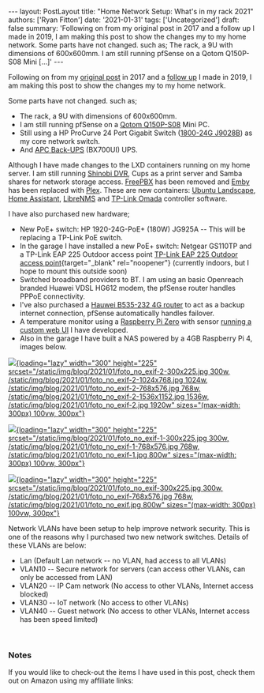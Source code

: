 \-\-- layout: PostLayout title: \"Home Network Setup: What's in my rack 2021\" authors: \[\'Ryan Fitton\'\] date: \'2021-01-31\' tags: \[\'Uncategorized\'\] draft: false summary: \'Following on from my original post in 2017 and a follow up I made in 2019, I am making this post to show the changes my to my home network. Some parts have not changed. such as; The rack, a 9U with dimensions of 600x600mm. I am still running pfSense on a Qotom Q150P-S08 Mini \[&hellip;\]\' \-\--

Following on from my [original post](https://ryanfitton.co.uk/blog/how-i-installed-cat6-ethernet-in-my-home/) in 2017 and a [follow up](https://ryanfitton.co.uk/blog/home-network-setup-whats-in-my-rack-2019/) I made in 2019, I am making this post to show the changes my to my home network.

Some parts have not changed. such as;

-   The rack, a 9U with dimensions of 600x600mm.
-   I am still running pfSense on a [Qotom Q150P-S08](https://www.aliexpress.com/item/32863982193.html?spm=a2g0s.9042311.0.0.27424c4dp3dCSF) Mini PC.
-   Still using a HP ProCurve 24 Port Gigabit Switch ([1800-24G J9028B](https://h10057.www1.hp.com/ecomcat/hpcatalog/specs/provisioner/05/J9028B.htm)) as my core network switch.
-   And [APC Back-UPS](https://www.amazon.co.uk/APC-Back-UPS-BX-Uninterruptible-Shutdown/dp/B00T7BYV6W/ref=as_li_ss_tl?keywords=apc+700&qid=1559998754&s=computers&sr=1-4&linkCode=ll1&tag=ryanfittoncou-21&linkId=4b82a7af15071bab059cfbeeb8f3d427&language=en_GB) (BX700UI) UPS.

Although I have made changes to the LXD containers running on my home server. I am still running [Shinobi DVR](https://gitlab.com/Shinobi-Systems/Shinobi), Cups as a print server and Samba shares for network storage access. [FreePBX](https://www.freepbx.org/) has been removed and [Emby](https://emby.media/) has been replaced with [Plex](https://www.plex.tv/en-gb/). These are new containers: [Ubuntu Landscape](https://landscape.canonical.com/set-up-on-prem), [Home Assistant](https://www.home-assistant.io/), [LibreNMS](https://www.librenms.org/) and [TP-Link Omada](https://ryanfitton.co.uk/blog/installing-tp-link-omada-controller-on-ubuntu/) controller software.

I have also purchased new hardware;

-   New PoE+ switch: HP 1920-24G-PoE+ (180W) JG925A -- This will be replacing a TP-Link PoE switch.
-   In the garage I have installed a new PoE+ switch: Netgear GS110TP and a TP-Link EAP 225 Outdoor access point [TP-Link EAP 225 Outdoor access point](https://www.amazon.co.uk/TP-Link-MU-MIMO-Wireless-Gigabit-Outdoor/dp/B07C217N5V?&linkCode=ll1&tag=ryanfittoncou-21&linkId=2c37be153584a9d114851b91f523b414&language=en_GB&ref_=as_li_ss_tl){target="_blank" rel="noopener"} (currently indoors, but I hope to mount this outside soon)
-   Switched broadband providers to BT. I am using an basic Openreach branded Huawei VDSL HG612 modem, the pfSense router handles PPPoE connectivity.
-   I've also purchased a [Hauwei B535-232 4G router](https://www.amazon.co.uk/gp/product/B07ZFSX8LB?ie=UTF8&psc=1&linkCode=ll1&tag=ryanfittoncou-21&linkId=4e46eb6fe19caf5e242adbfe0685cc59&language=en_GB&ref_=as_li_ss_tl) to act as a backup internet connection, pfSense automatically handles failover.
-   A temperature monitor using a [Raspberry Pi Zero](https://www.amazon.co.uk/Raspberry-Pi-Zero-WH/dp/B07BHMRTTY/ref=as_li_ss_tl?dchild=1&keywords=raspberry+pi+zero&qid=1609874665&s=computers&sr=1-6&linkCode=ll1&tag=ryanfittoncou-21&linkId=a7fe57b67a193551368f70f074281266&language=en_GB) with sensor [running a custom web UI](https://ryanfitton.co.uk/blog/building-a-raspberry-pi-zero-temperature-monitor-with-web-interface/) I have developed.
-   Also in the garage I have built a NAS powered by a 4GB Raspberry Pi 4, images below.

[![](/static/img/blog/2021/01/foto_no_exif-2-300x225.jpg){loading="lazy" width="300" height="225" srcset="/static/img/blog/2021/01/foto_no_exif-2-300x225.jpg 300w, /static/img/blog/2021/01/foto_no_exif-2-1024x768.jpg 1024w, /static/img/blog/2021/01/foto_no_exif-2-768x576.jpg 768w, /static/img/blog/2021/01/foto_no_exif-2-1536x1152.jpg 1536w, /static/img/blog/2021/01/foto_no_exif-2.jpg 1920w" sizes="(max-width: 300px) 100vw, 300px"}](/static/img/blog/2021/01/foto_no_exif-2.jpg)

[![](/static/img/blog/2021/01/foto_no_exif-1-300x225.jpg){loading="lazy" width="300" height="225" srcset="/static/img/blog/2021/01/foto_no_exif-1-300x225.jpg 300w, /static/img/blog/2021/01/foto_no_exif-1-768x576.jpg 768w, /static/img/blog/2021/01/foto_no_exif-1.jpg 800w" sizes="(max-width: 300px) 100vw, 300px"}](/static/img/blog/2021/01/foto_no_exif-1.jpg)

[![](/static/img/blog/2021/01/foto_no_exif-300x225.jpg){loading="lazy" width="300" height="225" srcset="/static/img/blog/2021/01/foto_no_exif-300x225.jpg 300w, /static/img/blog/2021/01/foto_no_exif-768x576.jpg 768w, /static/img/blog/2021/01/foto_no_exif.jpg 800w" sizes="(max-width: 300px) 100vw, 300px"}](/static/img/blog/2021/01/foto_no_exif.jpg)

Network VLANs have been setup to help improve network security. This is one of the reasons why I purchased two new network switches. Details of these VLANs are below:

-   Lan (Default Lan network -- no VLAN, had access to all VLANs)
-   VLAN10 -- Secure network for servers (can access other VLANs, can only be accessed from LAN)
-   VLAN20 -- IP Cam network (No access to other VLANs, Internet access blocked)
-   VLAN30 -- IoT network (No access to other VLANs)
-   VLAN40 -- Guest network (No access to other VLANs, Internet access has been speed limited)

 

### Notes

If you would like to check-out the items I have used in this post, check them out on Amazon using my affiliate links:
